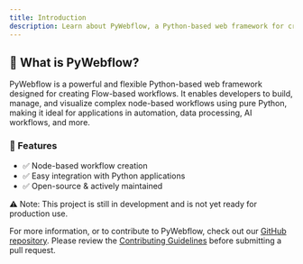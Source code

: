 ```yaml
---
title: Introduction
description: Learn about PyWebflow, a Python-based web framework for creating Flow-based workflows.
---
```


## 🚀 What is PyWebflow?

PyWebflow is a powerful and flexible Python-based web framework designed for creating Flow-based workflows. It enables developers to build, manage, and visualize complex node-based workflows using pure Python, making it ideal for applications in automation, data processing, AI workflows, and more.

### 📌 Features

- ✅ Node-based workflow creation
- ✅ Easy integration with Python applications
- ✅ Open-source & actively maintained

⚠️ Note: This project is still in development and is not yet ready for production use.

For more information, or to contribute to PyWebflow, check out our [GitHub repository](https://github.com/muhammad-fiaz/pywebflow). Please review the [Contributing Guidelines](https://github.com/muhammad-fiaz/pywebflow/blob/main/CONTRIBUTING.md) before submitting a pull request.
